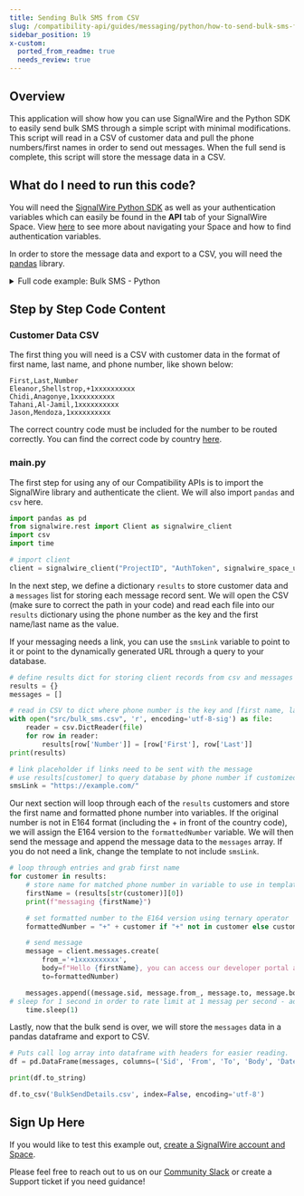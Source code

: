 ```yaml
---
title: Sending Bulk SMS from CSV
slug: /compatibility-api/guides/messaging/python/how-to-send-bulk-sms-from-customer-csv-with-python
sidebar_position: 19
x-custom:
  ported_from_readme: true
  needs_review: true
---
```



Overview
--------

This application will show how you can use SignalWire and the Python SDK to easily send bulk SMS through a simple script with minimal modifications. This script will read in a CSV of customer data and pull the phone numbers/first names in order to send out messages. When the full send is complete, this script will store the message data in a CSV. 

What do I need to run this code?
--------------------------------


You will need the [SignalWire Python SDK](/compatibility-api/sdks) as well as your authentication variables which can easily be found in the **API** tab of your SignalWire Space.
View [here](/platform/dashboard/getting-started/navigating-your-space#api) to see more about navigating your Space and how to find authentication variables. 

In order to store the message data and export to a CSV, you will need the [pandas](https://pandas.pydata.org/) library. 

<details>
  <summary>Full code example: Bulk SMS - Python</summary>

```python
import pandas as pd
from signalwire.rest import Client as signalwire_client
import csv
import time

# import client
client = signalwire_client("ProjectID", "AuthToken", signalwire_space_url = 'example.signalwire.com')

# define results dict for storing client records from csv and messages list for storing data about send
results = {}
messages = []

# link placeholder if links need to be sent with the message
# use results[customer] to query database by phone number if customized URLs are needed
smsLink = "https://developer.signalwire.com/"

# read in CSV to dict where phone number is the key and [first name, last name] is the value
with open("src/bulk_sms.csv", 'r', encoding='utf-8-sig') as file:
    reader = csv.DictReader(file)
    for row in reader:
        results[row['Number']] = [row['First'], row['Last']]
print(results)

# loop through entries and grab first name
for customer in results:
    # store name for matched phone number in variable to use in template
    firstName = (results[str(customer)][0])
    print(f"messaging {firstName}")

    # set formatted number to the E164 version using ternary operator
    formattedNumber = "+" + customer if "+" not in customer else customer

    # send message
    message = client.messages.create(
        from_='+1xxxxxxxxxx',
        body=f"Hello {firstName}, you can access our developer portal at {smsLink} ",
        to=formattedNumber)

    messages.append((message.sid, message.from_, message.to, message.body, message.date_sent))
		# sleep for 1 second in order to rate limit at 1 messag per second - adjust based on your approved campaign throughput
    time.sleep(1)
      
# Puts call log array into dataframe with headers for easier reading.
df = pd.DataFrame(messages, columns=('Sid', 'From', 'To', 'Body', 'Date/Time Sent'))

print(df.to_string)

df.to_csv('BulkSendDetails.csv', index=False, encoding='utf-8')
```

</details>

Step by Step Code Content
-------------------------

### Customer Data CSV

The first thing you will need is a CSV with customer data in the format of first name, last name, and phone number, like shown below: 

```text
First,Last,Number
Eleanor,Shellstrop,+1xxxxxxxxxx
Chidi,Anagonye,1xxxxxxxxxx
Tahani,Al-Jamil,1xxxxxxxxxx
Jason,Mendoza,1xxxxxxxxxx
```

The correct country code must be included for the number to be routed correctly. You can find the correct code by country [here](https://en.wikipedia.org/wiki/List_of_ISO_3166_country_codes). 

### main.py

 The first step for using any of our Compatibility APIs is to import the SignalWire library and authenticate the client. We will also import `pandas` and `csv` here. 

```python
import pandas as pd
from signalwire.rest import Client as signalwire_client
import csv
import time

# import client
client = signalwire_client("ProjectID", "AuthToken", signalwire_space_url = 'example.signalwire.com')
```

In the next step, we define a dictionary `results` to store customer data and a `messages` list for storing each message record sent. We will open the CSV (make sure to correct the path in your code) and read each file into our `results` dictionary using the phone number as the key and the first name/last name as the value.

If your messaging needs a link, you can use the `smsLink` variable to point to it or point to the dynamically generated URL through a query to your database.

```python
# define results dict for storing client records from csv and messages list for storing data about send
results = {}
messages = []

# read in CSV to dict where phone number is the key and [first name, last name] is the value
with open("src/bulk_sms.csv", 'r', encoding='utf-8-sig') as file:
    reader = csv.DictReader(file)
    for row in reader:
        results[row['Number']] = [row['First'], row['Last']]
print(results)

# link placeholder if links need to be sent with the message
# use results[customer] to query database by phone number if customized URLs are needed
smsLink = "https://example.com/"
```

Our next section will loop through each of the `results` customers and store the first name and formatted phone number into variables. If the original number is not in E164 format (including the + in front of the country code), we will assign the E164 version to the `formattedNumber` variable. We will then send the message and append the message data to the `messages` array. If you do not need a link, change the template to not include `smsLink`. 

```python
# loop through entries and grab first name
for customer in results:
    # store name for matched phone number in variable to use in template
    firstName = (results[str(customer)][0])
    print(f"messaging {firstName}")

    # set formatted number to the E164 version using ternary operator
    formattedNumber = "+" + customer if "+" not in customer else customer

    # send message
    message = client.messages.create(
        from_='+1xxxxxxxxxx',
        body=f"Hello {firstName}, you can access our developer portal at {smsLink} ",
        to=formattedNumber)

    messages.append((message.sid, message.from_, message.to, message.body, message.date_sent))
# sleep for 1 second in order to rate limit at 1 messag per second - adjust based on your approved campaign throughput
    time.sleep(1)

```

Lastly, now that the bulk send is over, we will store the `messages` data in a pandas dataframe and export to CSV. 

```python
# Puts call log array into dataframe with headers for easier reading.
df = pd.DataFrame(messages, columns=('Sid', 'From', 'To', 'Body', 'Date/Time Sent'))

print(df.to_string)

df.to_csv('BulkSendDetails.csv', index=False, encoding='utf-8')
```

Sign Up Here
------------

If you would like to test this example out, [create a SignalWire account and Space](https://m.signalwire.com/signups/new?s=1).

Please feel free to reach out to us on our [Community Slack](https://signalwire.community/) or create a Support ticket if you need guidance!
